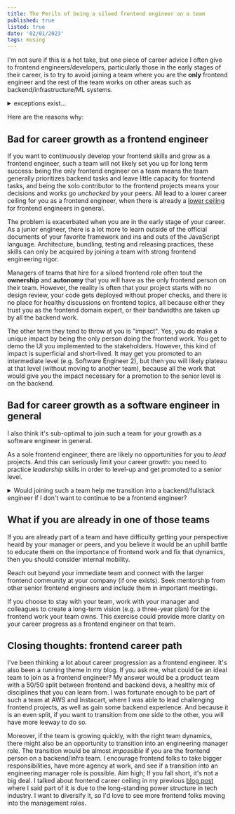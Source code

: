 ```yaml
---
title: The Perils of being a siloed frontend engineer on a team 
published: true
listed: true
date: '02/01/2023'
tags: musing
---
```



I'm not sure if this is a hot take, but one piece of career advice I often give to frontend engineers/developers, particularly those in the early stages of their career, is to try to avoid joining a team where you are the **only** frontend engineer and the rest of the team works on other areas such as backend/infrastructure/ML systems.

<details>
    <summary>exceptions exist…</summary>
    <p>Of course if this is the only job opportunity you've got, you don't even have other options.</p>
    <p>Or maybe the team is working on a problem space that you really care about, or simply it pays an ridiculous amount of money, by all means, go for it.</p>
</details>

Here are the reasons why:

## Bad for career growth as a frontend engineer

If you want to continuously develop your frontend skills and grow as a frontend engineer, such a team will not likely set you up for long term success: being the only frontend engineer on a team means the team generally prioritizes backend tasks and leave little capacity for frontend tasks, and being the solo contributor to the frontend projects means your decisions and works go *unchecked* by your peers. All lead to a lower career ceiling for you as a frontend engineer, when there is already a [lower ceiling](system-design-interviews#career-ceiling) for frontend engineers in general.

The problem is exacerbated when you are in the early stage of your career. As a junior engineer, there is a lot more to learn outside of the official documents of your favorite framework and ins and outs of the JavaScript language. Architecture, bundling, testing and releasing practices, these skills can only be acquired by joining a team with strong frontend engineering rigor.

Managers of teams that hire for a siloed frontend role often tout the **ownership** and **autonomy** that you will have as the only frontend person on their team. However, the reality is often that your project starts with no design review, your code gets deployed without proper checks, and there is no place for healthy discussions on frontend topics, all because either they trust you as the frontend domain expert, or their bandwidths are taken up by all the backend work.

The other term they tend to throw at you is "impact". Yes, you do make a unique impact by being the only person doing the frontend work. You get to demo the UI you implemented to the stakeholders. However, this kind of impact is superficial and short-lived. It may get you promoted to an intermediate level (e.g. Software Engineer 2), but then you will likely plateau at that level (without moving to another team), because all the work that would give you the impact necessary for a promotion to the senior level is on the backend.

## Bad for career growth as a software engineer in general

I also think it's sub-optimal to join such a team for your growth as a software engineer in general.

As a sole frontend engineer, there are likely no opportunities for you to *lead* projects. And this can seriously limit your career growth: you need to practice *leadership* skills in order to level-up and get promoted to a senior level.


<details>
    <summary>Would joining such a team help me transition into a backend/fullstack engineer if I don't want to continue to be a frontend engineer?</summary>
    <p>It is possible, but it could be harder than you expect. Let's say your team has nine backend engineers and one frontend engineer. Do you think at least **90%** of what the team owns is backend services? If not, then transitioning the only frontend engineer on the team into a backend or fullstack role can cause a bottleneck in the team's ability to ship frontend features, unless some of the backend engineers are willing to transition into frontend roles. Chances are the manager may not be very motivated to help you make the transition. And I have seen that lead to attribution to another team or company.</p>
</details>

## What if you are already in one of those teams
If you are already part of a team and have difficulty getting your perspective heard by your manager or peers, and you believe it would be an uphill battle to educate them on the importance of frontend work and fix that dynamics, then you should consider internal mobility.

Reach out beyond your immediate team and connect with the larger frontend community at your company (if one exists). Seek mentorship from other senior frontend engineers and include them in important meetings.

If you choose to stay with your team, work with your manager and colleagues to create a long-term vision (e.g. a three-year plan) for the frontend work your team owns. This exercise could provide more clarity on your career progress as a frontend engineer on that team.

## Closing thoughts: frontend career path


I've been thinking a lot about career progression as a frontend engineer. It's also been a running theme in my blog. If you ask me, what could be an ideal team to join as a frontend engineer? My answer would be a product team with a 50/50 split between frontend and backend devs, a healthy mix of disciplines that you can learn from. I was fortunate enough to be part of such a team at AWS and Instacart, where I was able to lead challenging frontend projects, as well as gain some backend experience. And because it is an even split, if you want to transition from one side to the other, you will have more leeway to do so. 

Moreover, if the team is growing quickly, with the right team dynamics, there might also be an opportunity to transition into an engineering manager role. The transition would be almost *impossible* if you are the frontend person on a backend/infra team. I encourage frontend folks to take bigger responsibilities, have more agency at work, and see if a transition into an engineering manager role is possible. Aim high; If you fall short, it's not a big deal. I talked about frontend career ceiling in my previous [blog post](system-design-interviews#career-ceiling) where I said part of it is due to the long-standing power structure in tech industry. I want to diversify it, so I'd love to see more frontend folks moving into the management roles.